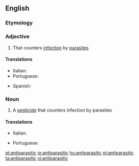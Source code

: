 ==English==

===Etymology===
{{prefix|en|anti|parasitic}}

===Adjective===
{{en-adj}}

# {{lb|en|medicine}} That counters [[infection]] by [[parasite]]s

====Translations====
{{trans-top|that counters parasites}}
* Italian: {{t+|it|antiparassitario}}
* Portuguese: {{t|pt|antiparasitário}}
{{trans-mid}}
* Spanish: {{t+|es|antiparasitario}}
{{trans-bottom}}

===Noun===
{{wikipedia}}
{{en-noun}}

# {{lb|en|medicine}} A [[pesticide]] that counters infection by parasites

====Translations====
{{trans-top|pesticide}}
* Italian: {{t+|it|antiparassitario|m}}
{{trans-mid}}
* Portuguese: {{t|pt|antiparasitário|m}}
{{trans-bottom}}

[[et:antiparasitic]]
[[io:antiparasitic]]
[[hu:antiparasitic]]
[[pl:antiparasitic]]
[[ta:antiparasitic]]
[[vi:antiparasitic]]